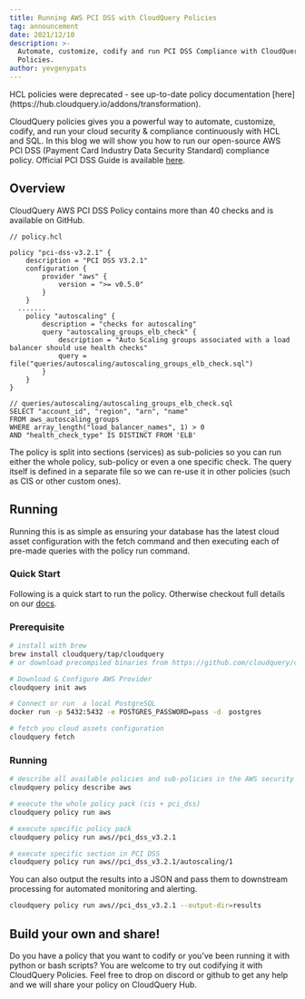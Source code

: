 ```yaml
---
title: Running AWS PCI DSS with CloudQuery Policies
tag: announcement
date: 2021/12/10
description: >-
  Automate, customize, codify and run PCI DSS Compliance with CloudQuery
  Policies.
author: yevgenypats
---
```



<BlogHeader/>

<Callout type="warning">
HCL policies were deprecated - see up-to-date policy documentation [here](https://hub.cloudquery.io/addons/transformation).
</Callout>

CloudQuery policies gives you a powerful way to automate, customize, codify, and run your cloud security & compliance continuously with HCL and SQL. In this blog we will show you how to run our open-source AWS PCI DSS (Payment Card Industry Data Security Standard) compliance policy. Official PCI DSS Guide is available [here](https://www.pcisecuritystandards.org/).

## Overview

CloudQuery AWS PCI DSS Policy contains more than 40 checks and is available on GitHub.

```hcl
// policy.hcl

policy "pci-dss-v3.2.1" {
    description = "PCI DSS V3.2.1"
    configuration {
        provider "aws" {
            version = ">= v0.5.0"
        }
    }
  .......
    policy "autoscaling" {
        description = "checks for autoscaling"
        query "autoscaling_groups_elb_check" {
            description = "Auto Scaling groups associated with a load balancer should use health checks"
            query = file("queries/autoscaling/autoscaling_groups_elb_check.sql")
        }
    }
}

// queries/autoscaling/autoscaling_groups_elb_check.sql
SELECT "account_id", "region", "arn", "name"
FROM aws_autoscaling_groups
WHERE array_length("load_balancer_names", 1) > 0
AND "health_check_type" IS DISTINCT FROM 'ELB'
```

The policy is split into sections (services) as sub-policies so you can run either the whole policy, sub-policy or even a one specific check. The query itself is defined in a separate file so we can re-use it in other policies (such as CIS or other custom ones).

## Running

Running this is as simple as ensuring your database has the latest cloud asset configuration with the fetch command and then executing each of pre-made queries with the policy run command.

### Quick Start

Following is a quick start to run the policy. Otherwise checkout full details on our [docs](https://hub.cloudquery.io/addons/transformation).

### Prerequisite

```bash
# install with brew
brew install cloudquery/tap/cloudquery
# or download precompiled binaries from https://github.com/cloudquery/cloudquery/releases

# Download & Configure AWS Provider
cloudquery init aws

# Connect or run  a local PostgreSQL
docker run -p 5432:5432 -e POSTGRES_PASSWORD=pass -d  postgres

# fetch you cloud assets configuration
cloudquery fetch
```

### Running

```bash
# describe all available policies and sub-policies in the AWS security & compliance pack
cloudquery policy describe aws

# execute the whole policy pack (cis + pci_dss)
cloudquery policy run aws

# execute specific policy pack
cloudquery policy run aws//pci_dss_v3.2.1

# execute specific section in PCI DSS
cloudquery policy run aws//pci_dss_v3.2.1/autoscaling/1
```

You can also output the results into a JSON and pass them to downstream processing for automated monitoring and alerting.

```bash
cloudquery policy run aws//pci_dss_v3.2.1 --output-dir=results
```

## Build your own and share!

Do you have a policy that you want to codify or you’ve been running it with python or bash scripts? You are welcome to try out codifying it with CloudQuery Policies. Feel free to drop on discord or github to get any help and we will share your policy on CloudQuery Hub.
